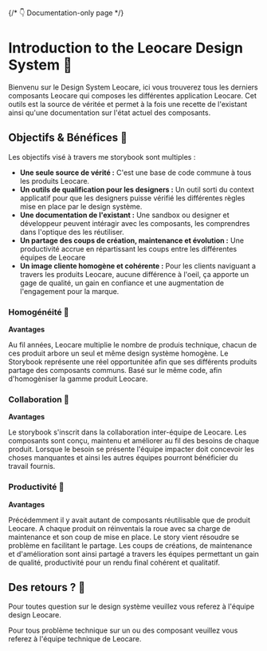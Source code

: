 
{/* 👇 Documentation-only page */}

<Meta title="Introduction" />

# Introduction to the Leocare Design System 👋

Bienvenu sur le Design System Leocare, ici vous trouverez tous les derniers composants Leocare qui composes les différentes application Leocare. Cet outils est la source de véritée et permet à la fois une recette de l'existant ainsi qu'une documentation sur l'état actuel des composants.

## Objectifs & Bénéfices 🎯

Les objectifs visé à travers me storybook sont multiples :

- **Une seule source de vérité :** C'est une base de code commune à tous les produits Leocare.
- **Un outils de qualification pour les designers :** Un outil sorti du context applicatif pour que les designers puisse vérifié les différentes règles mise en place par le design système.
- **Une documentation de l'existant :** Une sandbox ou designer et développeur peuvent intéragir avec les composants, les comprendres dans l'optique des les réutiliser.
- **Un partage des coups de création, maintenance et évolution :** Une productivité accrue en répartissant les coups entre les différentes équipes de Leocare
- **Un image cliente homogène et cohérente :** Pour les clients naviguant a travers les produits Leocare, aucune différence à l'oeil, ça apporte un gage de qualité, un gain en confiance et une augmentation de l'engagement pour la marque.

### Homogénéité 💜

**Avantages**

Au fil années, Leocare multiplie le nombre de produis technique, chacun de ces produit arbore un seul et même design système homogène. Le Storybook représente une réel opportunitée afin que ses différents produits partage des composants communs. Basé sur le même code, afin d'homogèniser la gamme produit Leocare.

### Collaboration 🤝

**Avantages**

Le storybook s'inscrit dans la collaboration inter-équipe de Leocare. Les composants sont conçu, maintenu et améliorer au fil des besoins de chaque produit. Lorsque le besoin se présente l'équipe impacter doit concevoir les choses manquantes et ainsi les autres équipes pourront bénéficier du travail fournis.

### Productivité 🚀

**Avantages**

Précédemment il y avait autant de composants réutilisable que de produit Leocare. A chaque produit on réinventais la roue avec sa charge de maintenance et son coup de mise en place. Le story vient résoudre se problème en facilitant le partage. Les coups de créations, de maintenance et d'amélioration sont ainsi partagé a travers les équipes permettant un gain de qualité, productivité pour un rendu final cohérent et qualitatif.

## Des retours ? 🙋

Pour toutes question sur le design système veuillez vous referez à l'équipe design Leocare.

Pour tous problème technique sur un ou des composant veuillez vous referez à l'équipe technique de Leocare.
